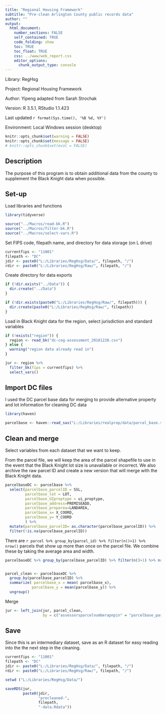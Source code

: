 ```yaml
---
title: "Regional Housing Framework"
subtitle: "Pre-clean Arlington County public records data"
author: ""
output:
  html_document:
    number_sections: FALSE
    self_contained: TRUE
    code_folding: show
    toc: TRUE
    toc_float: TRUE
    css: ../www/web_report.css
    editor_options:
      chunk_output_type: console
---
```


<link rel="stylesheet" href="//fonts.googleapis.com/css?family=Lato" />

Library: RegHsg

Project: Regional Housing Framework

Author: Yipeng adapted from Sarah Strochak

Version: R 3.5.1, RStudio 1.1.423

Last updated `r format(Sys.time(), '%B %d, %Y')`

Environment: Local Windows session (desktop)


```r
knitr::opts_chunk$set(warning = FALSE)
knitr::opts_chunk$set(message = FALSE)
# knitr::opts_chunk$set(eval = FALSE)
```

## Description

The purpose of this program is to obtain additional data from the county to supplement the Black Knight data when possible.

## Set-up
Load libraries and functions
```r
library(tidyverse)

source("../Macros/read-bk.R")
source("../Macros/filter-bk.R")
source("../Macros/select-vars.R")

```


Set FIPS code, filepath name, and directory for data storage (on L drive)

```r
currentfips <- "11001"
filepath <- "DC"
jdir <- paste0("L:/Libraries/RegHsg/Data/", filepath, "/")
rdir <- paste0("L:/Libraries/RegHsg/Raw/", filepath, "/")

```


Create directory for data exports
```r
if (!dir.exists("../Data")) {
  dir.create("../Data")
}

if (!dir.exists(paste0("L:/Libraries/RegHsg/Raw/", filepath))) {
  dir.create(paste0("L:/Libraries/RegHsg/Raw/", filepath))
}


```

Load in Black Knight data for the region, select jurisdiction and standard variables
```r
if (!exists("region")) {
  region <- read_bk("dc-cog-assessment_20181228.csv")
} else {
  warning("region data already read in")
}

jur <- region %>% 
  filter_bk(fips = currentfips) %>% 
  select_vars()

```
## Import DC files

I used the DC parcel base data for merging to provide alternative property and lot information for cleaning DC data

```r

library(haven)

parcelbase <- haven::read_sas("L:/Libraries/realprop/data/parcel_base.sas7bdat")

```

## Clean and merge

Select variables from each dataset that we want to keep.

From the parcel file, we will keep the area of the parcel shapefile to use in the event that the Black Knight lot size is unavailable or incorrect.
We also archive the raw parcel ID and create a new version that will merge with the Black Knight data.

```r
parcelbaseDC <- parcelbase %>% 
  select(parcelbase_parcelID = SSL,
         parcelbase_lot = LOT, 
         parcelbase_UIproptype = ui_proptype,
         parcelbase_address=PREMISEADD,
         parcelbase_proparea=LANDAREA,
         parcelbase_x= X_COORD,
         parcelbase_y= Y_COORD
         ) %>% 
  mutate(parcelbase_parcelID= as.character(parcelbase_parcelID)) %>% 
  filter(!is.na(parcelbase_parcelID))

```


There are `r parcel %>% group_by(parcel_id) %>% filter(n()>1) %>% nrow()` parcels that show up more than once on the parcel file. We combine these by taking the average area and width. 

```r

parcelbaseDC %>% group_by(parcelbase_parcelID) %>% filter(n()>1) %>% nrow()


parcel_clean <- parcelbaseDC %>% 
  group_by(parcelbase_parcelID) %>% 
  summarize( parcelbase_x = mean( parcelbase_x),
            parcelbase_y = mean(parcelbase_y)) %>% 
  ungroup()

```


Merge

```r

jur <- left_join(jur, parcel_clean, 
                 by = c("assessorsparcelnumberapnpin" = "parcelbase_parcelID"))

```

## Save

Since this is an intermediary dataset, save as an R dataset for easy reading into the the next step in the cleaning.

```r
currentfips <- "11001"
filepath <- "DC"
jdir <- paste0("L:/Libraries/RegHsg/Data/", filepath, "/")
rdir <- paste0("L:/Libraries/RegHsg/Raw/", filepath, "/")

setwd ("L:/Libraries/RegHsg/Data/")

saveRDS(jur,
        paste0(jdir, 
               "precleaned-",
               filepath,
               "-data.Rdata"))

```
